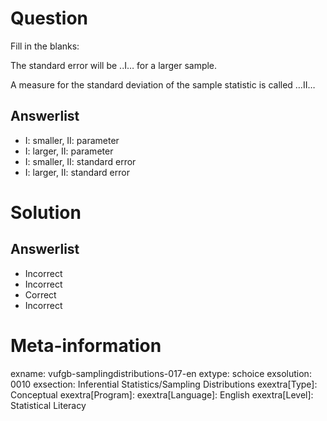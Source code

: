 Question
========
  
Fill in the blanks: 

The standard error will be  ..I… for a larger sample.

A measure for the standard deviation of the sample statistic is called ...II… 


Answerlist
----------
* I: smaller,        II: parameter
* I: larger,                     II: parameter
* I: smaller,       II: standard error
* I: larger,                     II: standard error


Solution
========
  
Answerlist
----------
* Incorrect
* Incorrect
* Correct
* Incorrect

Meta-information
================
  
exname: vufgb-samplingdistributions-017-en
extype: schoice
exsolution: 0010
exsection: Inferential Statistics/Sampling Distributions
exextra[Type]: Conceptual
exextra[Program]: 
exextra[Language]: English
exextra[Level]: Statistical Literacy

